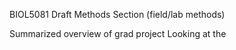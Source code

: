 BIOL5081 Draft Methods Section (field/lab methods)

Summarized overview of grad project
	Looking at the